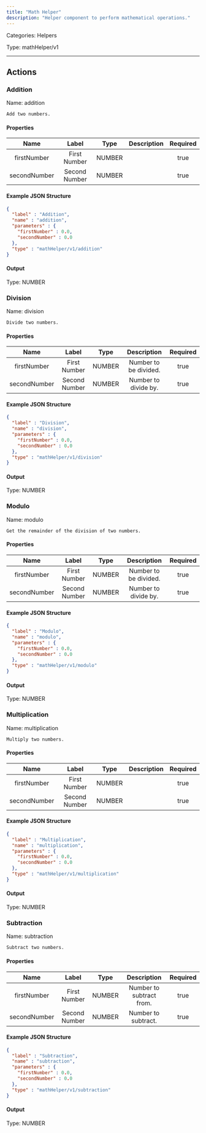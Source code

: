 ```yaml
---
title: "Math Helper"
description: "Helper component to perform mathematical operations."
---
```



Categories: Helpers


Type: mathHelper/v1

<hr />



## Actions


### Addition
Name: addition

`Add two numbers.`

#### Properties

|      Name       |      Label     |     Type     |     Description     | Required |
|:---------------:|:--------------:|:------------:|:-------------------:|:--------:|
| firstNumber | First Number | NUMBER |  | true |
| secondNumber | Second Number | NUMBER |  | true |

#### Example JSON Structure
```json
{
  "label" : "Addition",
  "name" : "addition",
  "parameters" : {
    "firstNumber" : 0.0,
    "secondNumber" : 0.0
  },
  "type" : "mathHelper/v1/addition"
}
```

#### Output



Type: NUMBER








### Division
Name: division

`Divide two numbers.`

#### Properties

|      Name       |      Label     |     Type     |     Description     | Required |
|:---------------:|:--------------:|:------------:|:-------------------:|:--------:|
| firstNumber | First Number | NUMBER | Number to be divided. | true |
| secondNumber | Second Number | NUMBER | Number to divide by. | true |

#### Example JSON Structure
```json
{
  "label" : "Division",
  "name" : "division",
  "parameters" : {
    "firstNumber" : 0.0,
    "secondNumber" : 0.0
  },
  "type" : "mathHelper/v1/division"
}
```

#### Output



Type: NUMBER








### Modulo
Name: modulo

`Get the remainder of the division of two numbers.`

#### Properties

|      Name       |      Label     |     Type     |     Description     | Required |
|:---------------:|:--------------:|:------------:|:-------------------:|:--------:|
| firstNumber | First Number | NUMBER | Number to be divided. | true |
| secondNumber | Second Number | NUMBER | Number to divide by. | true |

#### Example JSON Structure
```json
{
  "label" : "Modulo",
  "name" : "modulo",
  "parameters" : {
    "firstNumber" : 0.0,
    "secondNumber" : 0.0
  },
  "type" : "mathHelper/v1/modulo"
}
```

#### Output



Type: NUMBER








### Multiplication
Name: multiplication

`Multiply two numbers.`

#### Properties

|      Name       |      Label     |     Type     |     Description     | Required |
|:---------------:|:--------------:|:------------:|:-------------------:|:--------:|
| firstNumber | First Number | NUMBER |  | true |
| secondNumber | Second Number | NUMBER |  | true |

#### Example JSON Structure
```json
{
  "label" : "Multiplication",
  "name" : "multiplication",
  "parameters" : {
    "firstNumber" : 0.0,
    "secondNumber" : 0.0
  },
  "type" : "mathHelper/v1/multiplication"
}
```

#### Output



Type: NUMBER








### Subtraction
Name: subtraction

`Subtract two numbers.`

#### Properties

|      Name       |      Label     |     Type     |     Description     | Required |
|:---------------:|:--------------:|:------------:|:-------------------:|:--------:|
| firstNumber | First Number | NUMBER | Number to subtract from. | true |
| secondNumber | Second Number | NUMBER | Number to subtract. | true |

#### Example JSON Structure
```json
{
  "label" : "Subtraction",
  "name" : "subtraction",
  "parameters" : {
    "firstNumber" : 0.0,
    "secondNumber" : 0.0
  },
  "type" : "mathHelper/v1/subtraction"
}
```

#### Output



Type: NUMBER










